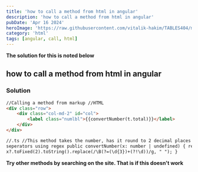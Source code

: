 ```yaml
---
title: 'how to call a method from html in angular'
description: 'how to call a method from html in angular'
pubDate: 'Apr 16 2024'
heroImage: 'https://raw.githubusercontent.com/vitalik-hakim/TABLES404/main/error_b/HTML.png'
category: 'html'
tags: [angular, call, html]
---
```


**The solution for this is noted below**

## how to call a method from html in angular

### Solution

```html
//Calling a method from markup //HTML
<div class="row">
	<div class="col-md-2" id="col">
		<label class="numlbl">{{convertNumber(t.total)}}</label>
	</div>
</div>

//.ts //This method takes the number, has it round to 2 decimal places and adds //thousand
seperators using regex public convertNumber(x: number | undefined) { return
x?.toFixed(2).toString().replace(/\B(?=(\d{3})+(?!\d))/g, " "); }
```

**Try other methods by searching on the site. That is if this doesn't work**
